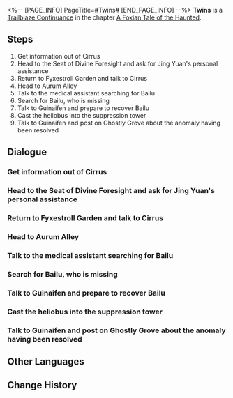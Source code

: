 <%-- [PAGE_INFO]
PageTitle=#Twins#
[END_PAGE_INFO] --%>
{{Stub|Dialogue, characters, and location(s)}}
{{Mission Infobox
|id            = 8015101
|title         = 
|image         = Mission Twins.png
|type          = Continuance
|event_name    = 
|chapter       = A Foxian Tale of the Haunted
|requirements  = [[Trailblaze Continuance]] ''[[Fyxestroll Gathering (I)]]'' completed
|summary       = Bailu becomes separated from her companion Luxie, creating an extraordinary escape that will be cherished as a memory.
You have sealed Luxie in the suppression tower and fulfilled your duty as the ghost-hunting squad.
|characters    = <!--characters that appear in this mission-->
|startLocation = <!--location as it intially appears on the mission screen-->
|world         = <!--i.e. Penacony-->
|area          = <!--i.e. A Child's Dream-->
|prev          = 
|next          = Ghost-Hunting Squad
|exp           = 800
|credits       = 80000
|stellarJade   = 
|other         = {{Card List|Traveler's Guide*8;Refined Aether*5|delim=;}}
}}
'''Twins''' is a [[Trailblaze Continuance]] in the chapter [[A Foxian Tale of the Haunted]].

==Steps==
# Get information out of Cirrus
# Head to the Seat of Divine Foresight and ask for Jing Yuan's personal assistance
# Return to Fyxestroll Garden and talk to Cirrus
# Head to Aurum Alley
# Talk to the medical assistant searching for Bailu
# Search for Bailu, who is missing
# Talk to Guinaifen and prepare to recover Bailu
# Cast the heliobus into the suppression tower
# Talk to Guinaifen and post on Ghostly Grove about the anomaly having been resolved

<!--
==Gameplay Notes==

--><!--
==Trial Character==

-->
==Dialogue==
{{Stub Dialogue}}
{{Dialogue Start}}
:{{tx}}
{{Dialogue End}}

===Get information out of Cirrus===
{{Mission Description|type=continuance|location=<!--to be added-->|update|Since you have already captured a heliobus criminal, you decide to get as much value out of it as possible. You will try to flip it so as to provide evidence for you.}}
{{Dialogue Start}}
:{{tx}}
{{Dialogue End}}

===Head to the Seat of Divine Foresight and ask for Jing Yuan's personal assistance===
{{Mission Description|type=continuance|location=<!--to be added-->|update|Since you have already captured a heliobus criminal, you decide to get as much value out of it as possible. You will try to flip it so as to provide evidence for you.<br />Unexpectedly, Cirrus takes the opportunity to present terms. It wants to duel with the general of the Luofu to consume the latter's mind.}}
{{Dialogue Start}}
:{{tx}}
{{Dialogue End}}

===Return to Fyxestroll Garden and talk to Cirrus===
{{Mission Description|type=continuance|location=<!--to be added-->|update|Jing Yuan happily accepts Cirrus' proposition. The heliobus immediately draws a boundary line on the Verdant Terrace and makes a wager with you. If it emerges victorious, then Jing Yuan must fight it. However, if it fails, then it will provide you with information aiding your plan to capture all the heliobi.}}
{{Dialogue Start}}
:{{tx}}
{{Dialogue End}}

===Head to Aurum Alley===
{{Mission Description|type=continuance|location=<!--to be added-->|update|After defeating Cirrus, you pose your first question to it: "How did the Healer Lady vanish in broad daylight in Aurum Alley?"}}
{{Dialogue Start}}
:{{tx}}
{{Dialogue End}}

===Talk to the medical assistant searching for Bailu===
{{Mission Description|type=continuance|location=<!--to be added-->|update|Upon arriving at Aurum Alley, you inquire with the medical assistants who are here looking for Bailu, hoping to find the vanished Dragon Lady}}
{{Dialogue Start}}
:{{tx}}
{{Dialogue End}}

===Search for Bailu, who is missing===
{{Mission Description|type=continuance|location=<!--to be added-->|update|Upon arriving at Aurum Alley, you inquire with the medical assistants who are here looking for Bailu, hoping to find the vanished Dragon Lady}}
{{Dialogue Start}}
:{{tx}}
{{Dialogue End}}

===Talk to Guinaifen and prepare to recover Bailu===
{{Mission Description|type=continuance|location=<!--to be added-->|update|The two Bailu hastily flee, disappearing into a residence along Aurum Alley. You and the ghost-hunting squad swiftly prepare your sacred instruments, resolute in your mission to capture the dangerous heliobus that has abducted a child.}}
{{Dialogue Start}}
:{{tx}}
{{Dialogue End}}

===Cast the heliobus into the suppression tower===
{{Mission Description|type=continuance|location=<!--to be added-->|update|The only good heliobus is a captured heliobus. The only place they should go is the Suppression Towers in Fyxestroll Garden.}}
{{Dialogue Start}}
:{{tx}}
{{Dialogue End}}

===Talk to Guinaifen and post on Ghostly Grove about the anomaly having been resolved===
{{Mission Description|type=continuance|location=<!--to be added-->|update|After successfully exorcising the heliobus in Bailu, your next task is to publicize this victory on Ghostly Grove. However, you must minimize the public's perception of how dangerous the incident was to prevent panic, while also trying to stand out online to showcase the ghost-hunting squad's triumph. The task of writing a social media post is not any less challenging than exorcising the heliobus!}}
{{Dialogue Start}}
:{{tx}}
{{Dialogue End}}

==Other Languages==
{{Other Languages
|en   = Twins
|zhs  = 双生
|zht  = 雙生
|ja   = 双生
|ko   = 쌍생(雙生)
|es   = Gemelas
|fr   = Jumelles
|ru   = Двойняшки
|th   = แฝดคนละฝา
|vi   = Song Sinh
|de   = Zwillinge
|id   = Kembar
|pt   = Gêmeas
}}

==Change History==
{{Change History|1.5}}
